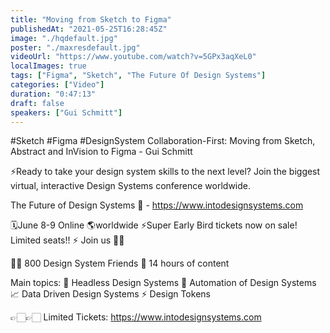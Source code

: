 ```yaml
---
title: "Moving from Sketch to Figma"
publishedAt: "2021-05-25T16:28:45Z"
image: "./hqdefault.jpg"
poster: "./maxresdefault.jpg"
videoUrl: "https://www.youtube.com/watch?v=5GPx3aqXeL0"
localImages: true
tags: ["Figma", "Sketch", "The Future Of Design Systems"]
categories: ["Video"]
duration: "0:47:13"
draft: false
speakers: ["Gui Schmitt"]
---
```


#Sketch #Figma #DesignSystem
Collaboration-First: Moving from Sketch, Abstract and InVision to Figma - Gui Schmitt

⚡️Ready to take your design system skills to the next level?
Join the biggest virtual, interactive Design Systems conference worldwide.

The Future of Design Systems 🚀 - https://www.intodesignsystems.com

🗓️June 8-9 Online 🌎worldwide
⚡️Super Early Bird tickets now on sale! Limited seats!! ⚡️
Join us 🙌🏻

👋🏻 800 Design System Friends
🎨 14 hours of content

Main topics:
🎨 Headless Design Systems
🤖 Automation of Design Systems
📈 Data Driven Design Systems
⚡️ Design Tokens

👉🏻👉🏻 Limited Tickets: https://www.intodesignsystems.com
